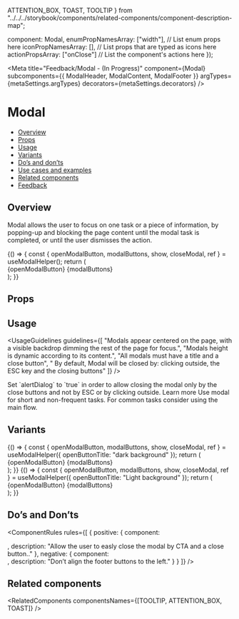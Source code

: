   ATTENTION_BOX,
  TOAST,
  TOOLTIP
} from "../../../storybook/components/related-components/component-description-map";

  component: Modal,
  enumPropNamesArray: ["width"], // List enum props here
  iconPropNamesArray: [], // List props that are typed as icons here
  actionPropsArray: ["onClose"] // List the component's actions here
});

<Meta
  title="Feedback/Modal - (In Progress)"
  component={Modal}
  subcomponents={{ ModalHeader, ModalContent, ModalFooter }}
  argTypes={metaSettings.argTypes}
  decorators={metaSettings.decorators}
/>

<!--- Component documentation -->

# Modal

- [Overview](#overview)
- [Props](#props)
- [Usage](#usage)
- [Variants](#variants)
- [Do’s and don’ts](#dos-and-dots)
- [Use cases and examples](#use-cases-and-examples)
- [Related components](#related-components)
- [Feedback](#feedback)

## Overview

Modal allows the user to focus on one task or a piece of information, by popping-up and blocking the page content until the modal task is completed, or until the user dismisses the action.

<Canvas>
  <Story name="Overview">
    {() => {
      const { openModalButton, modalButtons, show, closeModal, ref } = useModalHelper();
      return (
        <div>
          {openModalButton}
          <Modal
            id={"story-book-modal"}
            title={"Heading"}
            description={"Heading"}
            triggerElement={ref.current}
            show={show}
            onClose={closeModal}
            hideCloseButton
            modalHeight
            modalWidth
            closeButtonAriaLabel={"close"}
          >
            <ModalFooter className="modalFooter">{modalButtons}</ModalFooter>
          </Modal>
        </div>
      );
    }}
  </Story>
</Canvas>

## Props

<ArgsTable story="Overview" />

## Usage

<UsageGuidelines
  guidelines={[
    "Modals appear centered on the page, with a visible backdrop dimming the rest of the page for focus.",
    "Modals height is dynamic according to its content.",
    "All modals must have a title and a close button",
    " By default, Modal will be closed by: clicking outside, the ESC key and the closing buttons"
  ]}
/>

<Tip>
  Set `alertDialog` to `true` in order to allow closing the modal only by the close buttons and not by ESC or by
  clicking outside. Learn more
</Tip>
<Tip>Use modal for short and non-frequent tasks. For common tasks consider using the main flow.</Tip>

## Variants

<Canvas>
  <Story name="Background variants - Dark">
    {() => {
      const { openModalButton, modalButtons, show, closeModal, ref } = useModalHelper({
        openButtonTitle: "dark background"
      });
      return (
        <div>
          {openModalButton}
          <Modal
            id={"story-book-modal"}
            title={"Heading"}
            description={"Heading"}
            triggerElement={ref.current}
            show={show}
            onClose={closeModal}
            hideCloseButton={false}
            backgroundColor="dark"
            className="modalClassName"
          >
            <ModalFooter className="modalFooter">{modalButtons}</ModalFooter>
          </Modal>
        </div>
      );
    }}
  </Story>
  <Story name="Background variants - Light">
    {() => {
      const { openModalButton, modalButtons, show, closeModal, ref } = useModalHelper({
        openButtonTitle: "Light background"
      });
      return (
        <div>
          {openModalButton}
          <Modal
            title={"Heading"}
            description={"heading"}
            triggerElement={ref.current}
            show={show}
            hideCloseButton={false}
            onClose={closeModal}
            backgroundColor="light"
            closeButtonAriaLabel={"close"}
            closeButtonAriaLabel={"close"}
            className="modalClassName"
          >
            <ModalFooter className="modalFooter">{modalButtons}</ModalFooter>
          </Modal>
        </div>
      );
    }}
  </Story>
</Canvas>

## Do’s and Don’ts

<ComponentRules
  rules={[
    {
      positive: {
        component: <div></div>,
        description: "Allow the user to easly close the modal by CTA and a close button.."
      },
      negative: {
        component: <div></div>,
        description: "Don’t align the footer buttons to the left."
      }
    }
  ]}
/>

## Related components

<RelatedComponents componentsNames={[TOOLTIP, ATTENTION_BOX, TOAST]} />
